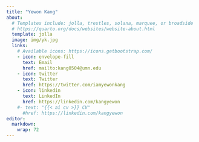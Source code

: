 ```yaml
---
title: "Yewon Kang"
about:
  # Templates include: jolla, trestles, solana, marquee, or broadside
  # https://quarto.org/docs/websites/website-about.html
  template: jolla
  image: img/yk.jpg
  links:
    # Available icons: https://icons.getbootstrap.com/
    - icon: envelope-fill
      text: Email
      href: mailto:kang0504@umn.edu
    - icon: twitter
      text: Twitter
      href: https://twitter.com/iamyewonkang
    - icon: linkedin
      text: LinkedIn
      href: https://linkedin.com/kangyewon
    #- text: "{{< ai cv >}} CV"
      #href: https://linkedin.com/kangyewon
editor: 
  markdown: 
    wrap: 72
---
```



